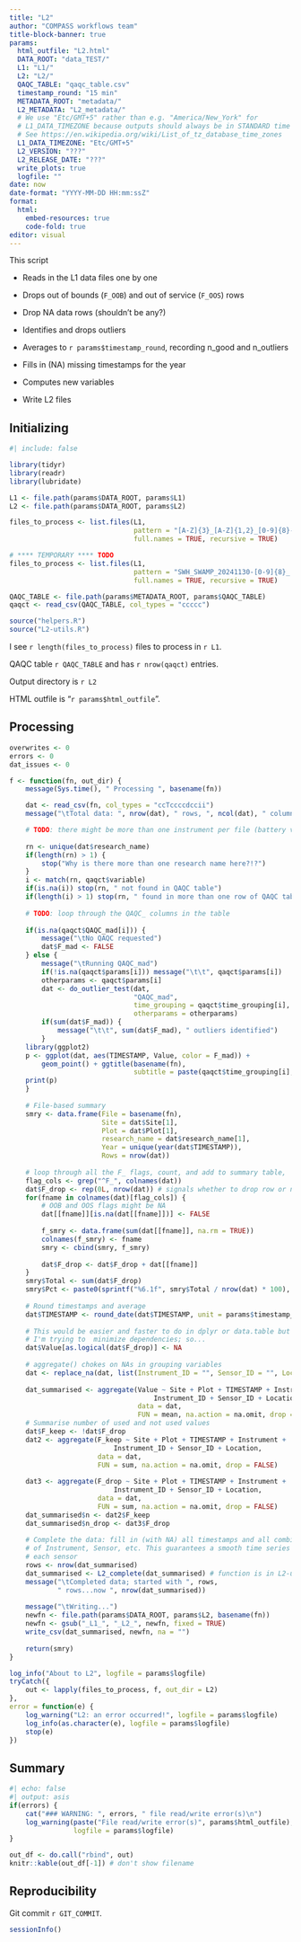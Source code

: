 ```yaml
---
title: "L2"
author: "COMPASS workflows team"
title-block-banner: true
params:
  html_outfile: "L2.html"
  DATA_ROOT: "data_TEST/"
  L1: "L1/"
  L2: "L2/"
  QAQC_TABLE: "qaqc_table.csv"
  timestamp_round: "15 min"
  METADATA_ROOT: "metadata/"
  L2_METADATA: "L2_metadata/"
  # We use "Etc/GMT+5" rather than e.g. "America/New_York" for
  # L1_DATA_TIMEZONE because outputs should always be in STANDARD time
  # See https://en.wikipedia.org/wiki/List_of_tz_database_time_zones
  L1_DATA_TIMEZONE: "Etc/GMT+5"
  L2_VERSION: "???"
  L2_RELEASE_DATE: "???"
  write_plots: true
  logfile: ""
date: now
date-format: "YYYY-MM-DD HH:mm:ssZ"
format: 
  html:
    embed-resources: true
    code-fold: true
editor: visual
---
```


This script

-   Reads in the L1 data files one by one

-   Drops out of bounds (`F_OOB`) and out of service (`F_OOS`) rows

-   Drop NA data rows (shouldn't be any?)

-   Identifies and drops outliers

-   Averages to `r params$timestamp_round`, recording n_good and n_outliers

-   Fills in (NA) missing timestamps for the year

-   Computes new variables

-   Write L2 files

## Initializing

```r
#| include: false

library(tidyr)
library(readr)
library(lubridate)

L1 <- file.path(params$DATA_ROOT, params$L1)
L2 <- file.path(params$DATA_ROOT, params$L2)

files_to_process <- list.files(L1, 
                               pattern = "[A-Z]{3}_[A-Z]{1,2}_[0-9]{8}-[0-9]{8}_.+csv$", 
                               full.names = TRUE, recursive = TRUE)

# **** TEMPORARY **** TODO
files_to_process <- list.files(L1, 
                               pattern = "SWH_SWAMP_20241130-[0-9]{8}_.+csv$", 
                               full.names = TRUE, recursive = TRUE)

QAQC_TABLE <- file.path(params$METADATA_ROOT, params$QAQC_TABLE)
qaqct <- read_csv(QAQC_TABLE, col_types = "ccccc")

source("helpers.R")
source("L2-utils.R")
```

I see `r length(files_to_process)` files to process in `r L1`.

QAQC table `r QAQC_TABLE` and has `r nrow(qaqct)` entries.

Output directory is `r L2`

HTML outfile is "`r params$html_outfile`".

## Processing

```r
overwrites <- 0
errors <- 0
dat_issues <- 0

f <- function(fn, out_dir) {
    message(Sys.time(), " Processing ", basename(fn))

    dat <- read_csv(fn, col_types = "ccTccccdccii")
    message("\tTotal data: ", nrow(dat), " rows, ", ncol(dat), " columns")

    # TODO: there might be more than one instrument per file (battery voltage)
    
    rn <- unique(dat$research_name)
    if(length(rn) > 1) {
        stop("Why is there more than one research name here?!?")
    }
    i <- match(rn, qaqct$variable)
    if(is.na(i)) stop(rn, " not found in QAQC table")
    if(length(i) > 1) stop(rn, " found in more than one row of QAQC table")
    
    # TODO: loop through the QAQC_ columns in the table
    
    if(is.na(qaqct$QAQC_mad[i])) {
        message("\tNo QAQC requested")
        dat$F_mad <- FALSE
    } else {
        message("\tRunning QAQC_mad")
        if(!is.na(qaqct$params[i])) message("\t\t", qaqct$params[i])
        otherparams <- qaqct$params[i]
        dat <- do_outlier_test(dat, 
                               "QAQC_mad", 
                               time_grouping = qaqct$time_grouping[i], 
                               otherparams = otherparams)
        if(sum(dat$F_mad)) {
            message("\t\t", sum(dat$F_mad), " outliers identified")
        }
    library(ggplot2)
    p <- ggplot(dat, aes(TIMESTAMP, Value, color = F_mad)) + 
        geom_point() + ggtitle(basename(fn), 
                               subtitle = paste(qaqct$time_grouping[i], otherparams))
    print(p)
    }
    
    # File-based summary
    smry <- data.frame(File = basename(fn), 
                       Site = dat$Site[1],
                       Plot = dat$Plot[1],
                       research_name = dat$research_name[1],
                       Year = unique(year(dat$TIMESTAMP)),
                       Rows = nrow(dat))
    
    # loop through all the F_ flags, count, and add to summary table,
    flag_cols <- grep("^F_", colnames(dat))
    dat$F_drop <- rep(0L, nrow(dat)) # signals whether to drop row or not
    for(fname in colnames(dat)[flag_cols]) {
        # OOB and OOS flags might be NA
        dat[[fname]][is.na(dat[[fname]])] <- FALSE
        
        f_smry <- data.frame(sum(dat[[fname]], na.rm = TRUE))
        colnames(f_smry) <- fname
        smry <- cbind(smry, f_smry)
        
        dat$F_drop <- dat$F_drop + dat[[fname]]
    }
    smry$Total <- sum(dat$F_drop)
    smry$Pct <- paste0(sprintf("%6.1f", smry$Total / nrow(dat) * 100), "%")
    
    # Round timestamps and average
    dat$TIMESTAMP <- round_date(dat$TIMESTAMP, unit = params$timestamp_round)
    
    # This would be easier and faster to do in dplyr or data.table but
    # I'm trying to  minimize dependencies; so... 
    dat$Value[as.logical(dat$F_drop)] <- NA 
    
    # aggregate() chokes on NAs in grouping variables
    dat <- replace_na(dat, list(Instrument_ID = "", Sensor_ID = "", Location = ""))
    
    dat_summarised <- aggregate(Value ~ Site + Plot + TIMESTAMP + Instrument +
                                    Instrument_ID + Sensor_ID + Location, 
                                data = dat, 
                                FUN = mean, na.action = na.omit, drop = FALSE)
    # Summarise number of used and not used values
    dat$F_keep <- !dat$F_drop
    dat2 <- aggregate(F_keep ~ Site + Plot + TIMESTAMP + Instrument +
                          Instrument_ID + Sensor_ID + Location, 
                      data = dat, 
                      FUN = sum, na.action = na.omit, drop = FALSE)
    
    dat3 <- aggregate(F_drop ~ Site + Plot + TIMESTAMP + Instrument +
                          Instrument_ID + Sensor_ID + Location, 
                      data = dat, 
                      FUN = sum, na.action = na.omit, drop = FALSE)
    dat_summarised$n <- dat2$F_keep
    dat_summarised$n_drop <- dat3$F_drop
    
    # Complete the data: fill in (with NA) all timestamps and all combinations
    # of Instrument, Sensor, etc. This guarantees a smooth time series for
    # each sensor
    rows <- nrow(dat_summarised)
    dat_summarised <- L2_complete(dat_summarised) # function is in L2-utils
    message("\tCompleted data; started with ", rows, 
            " rows...now ", nrow(dat_summarised))
    
    message("\tWriting...")
    newfn <- file.path(params$DATA_ROOT, params$L2, basename(fn))
    newfn <- gsub("_L1_", "_L2_", newfn, fixed = TRUE)
    write_csv(dat_summarised, newfn, na = "")
    
    return(smry)
}

log_info("About to L2", logfile = params$logfile)
tryCatch({
    out <- lapply(files_to_process, f, out_dir = L2)
},
error = function(e) {
    log_warning("L2: an error occurred!", logfile = params$logfile)
    log_info(as.character(e), logfile = params$logfile)
    stop(e)
})
```

## Summary

```r
#| echo: false
#| output: asis
if(errors) {
    cat("### WARNING: ", errors, " file read/write error(s)\n")
    log_warning(paste("File read/write error(s)", params$html_outfile), 
                logfile = params$logfile)
}
```

```r
out_df <- do.call("rbind", out)
knitr::kable(out_df[-1]) # don't show filename
```

## Reproducibility

Git commit `r GIT_COMMIT`.

```r
sessionInfo()
```
